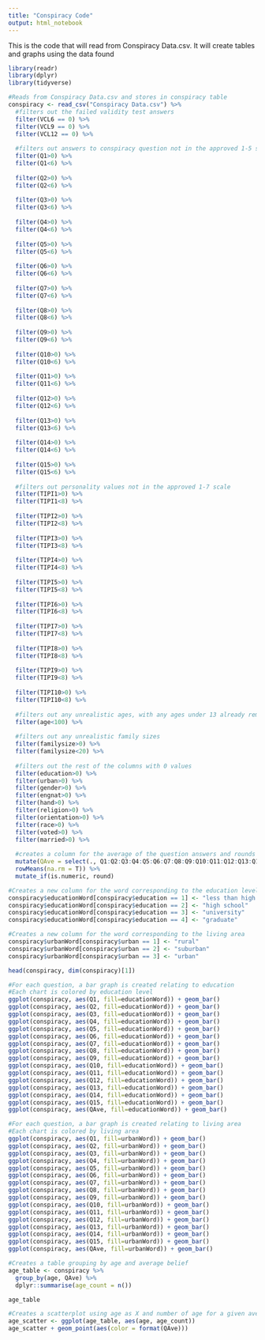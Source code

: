 ---
title: "Conspiracy Code"
output: html_notebook
---

This is the code that will read from Conspiracy Data.csv. It will create tables and graphs using the data found

```{r}
library(readr)
library(dplyr)
library(tidyverse)

#Reads from Conspiracy Data.csv and stores in conspiracy table
conspiracy <- read_csv("Conspiracy Data.csv") %>%
  #filters out the failed validity test answers
  filter(VCL6 == 0) %>%
  filter(VCL9 == 0) %>%
  filter(VCL12 == 0) %>%
  
  #filters out answers to conspiracy question not in the approved 1-5 scale
  filter(Q1>0) %>%
  filter(Q1<6) %>%
  
  filter(Q2>0) %>%
  filter(Q2<6) %>%
  
  filter(Q3>0) %>%
  filter(Q3<6) %>%
  
  filter(Q4>0) %>%
  filter(Q4<6) %>%
  
  filter(Q5>0) %>%
  filter(Q5<6) %>%
  
  filter(Q6>0) %>%
  filter(Q6<6) %>%
  
  filter(Q7>0) %>%
  filter(Q7<6) %>%
  
  filter(Q8>0) %>%
  filter(Q8<6) %>%
  
  filter(Q9>0) %>%
  filter(Q9<6) %>%
  
  filter(Q10>0) %>%
  filter(Q10<6) %>%
  
  filter(Q11>0) %>%
  filter(Q11<6) %>%
  
  filter(Q12>0) %>%
  filter(Q12<6) %>%
  
  filter(Q13>0) %>%
  filter(Q13<6) %>%
  
  filter(Q14>0) %>%
  filter(Q14<6) %>%
  
  filter(Q15>0) %>%
  filter(Q15<6) %>%
  
  #filters out personality values not in the approved 1-7 scale
  filter(TIPI1>0) %>%
  filter(TIPI1<8) %>%
  
  filter(TIPI2>0) %>%
  filter(TIPI2<8) %>%
  
  filter(TIPI3>0) %>%
  filter(TIPI3<8) %>%
  
  filter(TIPI4>0) %>%
  filter(TIPI4<8) %>%
  
  filter(TIPI5>0) %>%
  filter(TIPI5<8) %>%
  
  filter(TIPI6>0) %>%
  filter(TIPI6<8) %>%
  
  filter(TIPI7>0) %>%
  filter(TIPI7<8) %>%
  
  filter(TIPI8>0) %>%
  filter(TIPI8<8) %>%
  
  filter(TIPI9>0) %>%
  filter(TIPI9<8) %>%
  
  filter(TIPI10>0) %>%
  filter(TIPI10<8) %>%
  
  #filters out any unrealistic ages, with any ages under 13 already removed
  filter(age<100) %>%
  
  #filters out any unrealistic family sizes
  filter(familysize>0) %>%
  filter(familysize<20) %>%
  
  #filters out the rest of the columns with 0 values
  filter(education>0) %>%
  filter(urban>0) %>%
  filter(gender>0) %>%
  filter(engnat>0) %>%
  filter(hand>0) %>%
  filter(religion>0) %>%
  filter(orientation>0) %>%
  filter(race>0) %>%
  filter(voted>0) %>%
  filter(married>0) %>%
  
  #creates a column for the average of the question answers and rounds it to the nearest integer
  mutate(QAve = select(., Q1:Q2:Q3:Q4:Q5:Q6:Q7:Q8:Q9:Q10:Q11:Q12:Q13:Q14:Q15) %>%
  rowMeans(na.rm = T)) %>%
  mutate_if(is.numeric, round)

#Creates a new column for the word corresponding to the education level
conspiracy$educationWord[conspiracy$education == 1] <- "less than high school"
conspiracy$educationWord[conspiracy$education == 2] <- "high school"
conspiracy$educationWord[conspiracy$education == 3] <- "university"
conspiracy$educationWord[conspiracy$education == 4] <- "graduate"

#Creates a new column for the word corresponding to the living area
conspiracy$urbanWord[conspiracy$urban == 1] <- "rural"
conspiracy$urbanWord[conspiracy$urban == 2] <- "suburban"
conspiracy$urbanWord[conspiracy$urban == 3] <- "urban"

head(conspiracy, dim(conspiracy)[1])
```


```{r}

#For each question, a bar graph is created relating to education
#Each chart is colored by education level
ggplot(conspiracy, aes(Q1, fill=educationWord)) + geom_bar()
ggplot(conspiracy, aes(Q2, fill=educationWord)) + geom_bar()
ggplot(conspiracy, aes(Q3, fill=educationWord)) + geom_bar()
ggplot(conspiracy, aes(Q4, fill=educationWord)) + geom_bar()
ggplot(conspiracy, aes(Q5, fill=educationWord)) + geom_bar()
ggplot(conspiracy, aes(Q6, fill=educationWord)) + geom_bar()
ggplot(conspiracy, aes(Q7, fill=educationWord)) + geom_bar()
ggplot(conspiracy, aes(Q8, fill=educationWord)) + geom_bar()
ggplot(conspiracy, aes(Q9, fill=educationWord)) + geom_bar()
ggplot(conspiracy, aes(Q10, fill=educationWord)) + geom_bar()
ggplot(conspiracy, aes(Q11, fill=educationWord)) + geom_bar()
ggplot(conspiracy, aes(Q12, fill=educationWord)) + geom_bar()
ggplot(conspiracy, aes(Q13, fill=educationWord)) + geom_bar()
ggplot(conspiracy, aes(Q14, fill=educationWord)) + geom_bar()
ggplot(conspiracy, aes(Q15, fill=educationWord)) + geom_bar()
ggplot(conspiracy, aes(QAve, fill=educationWord)) + geom_bar()

```
```{r}

#For each question, a bar graph is created relating to living area
#Each chart is colored by living area
ggplot(conspiracy, aes(Q1, fill=urbanWord)) + geom_bar()
ggplot(conspiracy, aes(Q2, fill=urbanWord)) + geom_bar()
ggplot(conspiracy, aes(Q3, fill=urbanWord)) + geom_bar()
ggplot(conspiracy, aes(Q4, fill=urbanWord)) + geom_bar()
ggplot(conspiracy, aes(Q5, fill=urbanWord)) + geom_bar()
ggplot(conspiracy, aes(Q6, fill=urbanWord)) + geom_bar()
ggplot(conspiracy, aes(Q7, fill=urbanWord)) + geom_bar()
ggplot(conspiracy, aes(Q8, fill=urbanWord)) + geom_bar()
ggplot(conspiracy, aes(Q9, fill=urbanWord)) + geom_bar()
ggplot(conspiracy, aes(Q10, fill=urbanWord)) + geom_bar()
ggplot(conspiracy, aes(Q11, fill=urbanWord)) + geom_bar()
ggplot(conspiracy, aes(Q12, fill=urbanWord)) + geom_bar()
ggplot(conspiracy, aes(Q13, fill=urbanWord)) + geom_bar()
ggplot(conspiracy, aes(Q14, fill=urbanWord)) + geom_bar()
ggplot(conspiracy, aes(Q15, fill=urbanWord)) + geom_bar()
ggplot(conspiracy, aes(QAve, fill=urbanWord)) + geom_bar()

```
```{r}

#Creates a table grouping by age and average belief
age_table <- conspiracy %>%
  group_by(age, QAve) %>%
  dplyr::summarise(age_count = n())

age_table

#Creates a scatterplot using age as X and number of age for a given average for Y and colors by average
age_scatter <- ggplot(age_table, aes(age, age_count))
age_scatter + geom_point(aes(color = format(QAve)))

```
